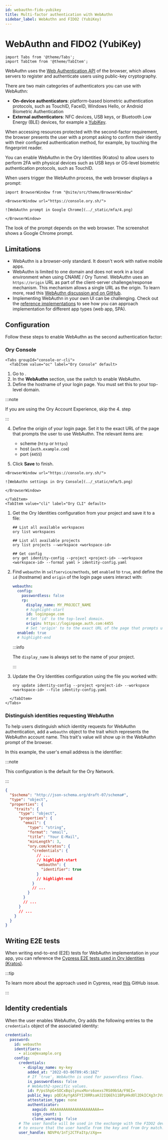 ```yaml
---
id: webauthn-fido-yubikey
title: Multi-factor authentication with WebAuthn
sidebar_label: WebAuthn and FIDO2 (YubiKey)
---
```


# WebAuthn and FIDO2 (YubiKey)

```mdx-code-block
import Tabs from '@theme/Tabs';
import TabItem from '@theme/TabItem';
```

WebAuthn uses the [Web Authentication API](https://developer.mozilla.org/en-US/docs/Web/API/Web_Authentication_API) of the
browser, which allows servers to register and authenticate users using public-key cryptography.

There are two main categories of authenticators you can use with WebAuthn:

- **On-device authenticators**: platform-based biometric authentication protocols, such as TouchID, FaceID, Windows Hello, or
  Android Biometric Authentication
- **External authenticators**: NFC devices, USB keys, or Bluetooth Low Energy (BLE) devices, for example a
  [YubiKey](https://www.yubico.com/why-yubico/how-the-yubikey-works/).

When accessing resources protected with the second-factor requirement, the browser presents the user with a prompt asking to
confirm their identity with their configured authentication method, for example, by touching the fingerprint reader.

You can enable WebAuthn in the Ory Identities (Kratos) to allow users to perform 2FA with physical devices such as USB keys or
OS-level biometric authentication protocols, such as TouchID.

When users trigger the WebAuthn process, the web browser displays a prompt:

```mdx-code-block
import BrowserWindow from "@site/src/theme/BrowserWindow"

<BrowserWindow url="https://console.ory.sh/">

![WebAuthn prompt in Google Chrome](../_static/mfa/4.png)

</BrowserWindow>
```

The look of the prompt depends on the web browser. The screenshot shows a Google Chrome prompt.

## Limitations

- WebAuthn is a browser-only standard. It doesn't work with native mobile apps.
- WebAuthn is limited to one domain and does not work in a local environment when using CNAME / Ory Tunnel. WebAuthn uses an
  `https://origin` URL as part of the client-server challenge/response mechanism. This mechanism allows a single URL as the
  origin. To learn more, read this [WebAuthn discussion and on GitHub](https://github.com/w3c/webauthn/issues/1372).
- Implementing WebAuthn in your own UI can be challenging. Check out the
  [reference implementations](../bring-your-own-ui/20_configure-ory-to-use-your-ui.mdx#reference-implementations-and-examples) to
  see how you can approach implementation for different app types (web app, SPA).

## Configuration

Follow these steps to enable WebAuthn as the second authentication factor:

### Ory Console

```mdx-code-block
<Tabs groupId="console-or-cli">
  <TabItem value="oc" label="Ory Console" default>
```

1. Go to <ConsoleLink route="project.mfa" />.
2. In the **WebAuthn** section, use the switch to enable WebAuthn.
3. Define the hostname of your login page. You must set this to your top-level domain.

:::note

If you are using the Ory Account Experience, skip the 4. step

:::

4. Define the origin of your login page. Set it to the exact URL of the page that prompts the user to use WebAuthn. The relevant
   items are:

   - scheme (`http` or `https`)
   - host (`auth.example.com`)
   - port (`4455`)

5. Click **Save** to finish.

```mdx-code-block
<BrowserWindow url="https://console.ory.sh/">

![WebAuthn settings in Ory Console](../_static/mfa/5.png)

</BrowserWindow>
```

```mdx-code-block
</TabItem>
<TabItem value="cli" label="Ory CLI" default>
```

1. Get the Ory Identities configuration from your project and save it to a file:

   ```shell
   ## List all available workspaces
   ory list workspaces

   ## List all available projects
   ory list projects --workspace <workspace-id>

   ## Get config
   ory get identity-config --project <project-id> --workspace <workspace-id> --format yaml > identity-config.yaml
   ```

2. Find `webauthn` in `selfservice/methods`, set `enabled` to `true`, and define the `id` (hostname) and `origin` of the login
   page users interact with:

   ```yaml title="identity-config.yaml"
   webauthn:
     config:
       passwordless: false
       rp:
         display_name: MY_PROJECT_NAME
         # highlight-start
         id: loginpage.com
         # Set 'id' to the top-level domain.
         origin: https://loginpage.auth.com:4455
         # Set 'origin' to to the exact URL of the page that prompts user to use WebAuthn. You must include the scheme, host, and port.
     enabled: true
     # highlight-end
   ```

   :::info

   The `display_name` is always set to the name of your project.

   :::

3. Update the Ory Identities configuration using the file you worked with:

   ```shell
   ory update identity-config --project <project-id> --workspace <workspace-id> --file identity-config.yaml
   ```

```mdx-code-block
  </TabItem>
</Tabs>
```

### Distinguish identities requesting WebAuthn

To help users distinguish which identity requests for WebAuthn authentication, add a `webauthn` object to the trait which
represents the WebAuthn account name. This trait's value will show up in the WebAuthn prompt of the browser.

In this example, the user's email address is the identifier:

:::note

This configuration is the default for the Ory Network.

:::

```json title="sample identity schema"
{
  "$schema": "http://json-schema.org/draft-07/schema#",
  "type": "object",
  "properties": {
    "traits": {
      "type": "object",
      "properties": {
        "email": {
          "type": "string",
          "format": "email",
          "title": "Your E-Mail",
          "minLength": 3,
          "ory.com/kratos": {
            "credentials": {
              // ...
              // highlight-start
              "webauthn": {
                "identifier": true
              }
              // highlight-end
            }
            // ...
          }
        }
        // ...
      }
      // ...
    }
  }
}
```

## Writing E2E tests

When writing end-to-end (E2E) tests for WebAuthn implementation in your app, you can reference the
[Cypress E2E tests used in Ory Identities (Kratos)](https://github.com/ory/kratos/blob/fc2cecfbeab811aa1a851f953b6bc2a4c119c412/test/e2e/cypress/integration/profiles/mfa/webauthn.spec.ts).

:::tip

To learn more about the approach used in Cypress, read
[this](https://github.com/cypress-io/cypress/issues/6991#issuecomment-612888645) GitHub issue.

:::

## Identity credentials

When the user enables WebAuthn, Ory adds the following entries to the `credentials` object of the associated identity:

```yaml
credentials:
  password:
    id: webauthn
    identifiers:
      - alice@example.org
    config:
      credentials:
        - display_name: my-key
          added_at: "2022-03-06T09:45:18Z"
          # If 'true', WebAuthn is used for paswordless flows.
          is_passwordless: false
          # WebAuth2-specific values.
          id: P/psShpG+SOCxBqslynuxMors6oexs7RS09bSA/F9EI=
          public_key: pQECAyYgASFYIJ0RRsaHJ2IQ6Eh11BPpHkdOl2DkICXg3rJVxSHQAsklIlgga0Tt2PqLlg/baAl20Y64JCllE71jDG+XzHfN6FT/S9I=
          attestation_type: none
          authenticator:
            aaguid: AAAAAAAAAAAAAAAAAAAAAA==
            sign_count: 1
            clone_warning: false
      # The user handle will be used in the exchange with the FIDO2 device
      # to ensure that the user handle from the key and from Ory match.
      user_handle: NDVP4/1nTj2CTFaItp/zXg==
```
